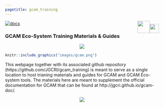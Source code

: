 ```yaml
---
pagetitle: gcam_training
---
```


<div class="header_logo">
<img src="images/logo_gcims_white.png" style="float:right;height:30px; padding-top:10px;">
<img src="images/logo_pnnl_white.png" style="float:right;height:40px;">
</div>

[![docs](https://github.com/JGCRI/gcam_training/actions/workflows/docs.yaml/badge.svg)](https://github.com/JGCRI/gcam_training/actions/workflows/docs.yaml)

<!-------------------------->
<!-------------------------->
### **GCAM Eco-System Training Materials & Guides**
<!-------------------------->
<!-------------------------->
<p align="center"> <img src="images/divider.png"></p>

<a href = "metarepo.html">
```r
knitr::include_graphics("images/gcam.png")
```
</a>

This webpage together with its associated github repository (https://github.com/JGCRI/gcam_training) is meant to serve as a single location to host trianing materials and guides for GCAM and GCAM Eco-system tools. The materials here are meant to supplement the official documentation for GCAM that can be found at http://jgcri.github.io/gcam-doc/.

<p align="center"> <img src="images/divider.png"></p>
